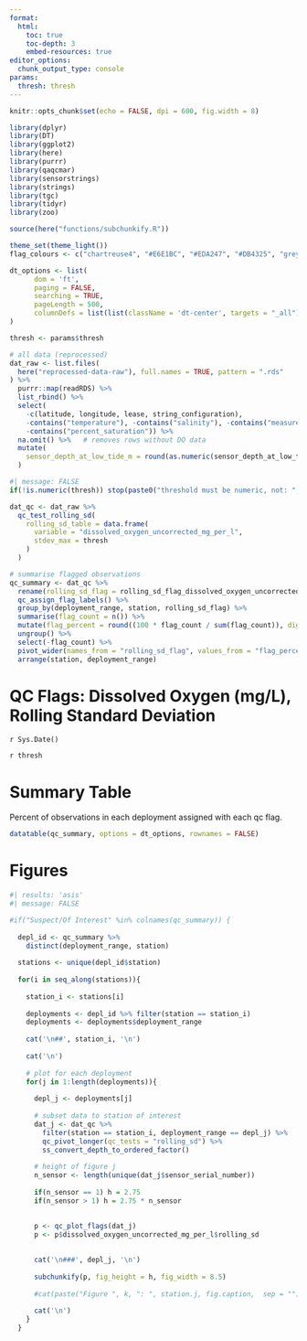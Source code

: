 ```yaml
---
format: 
  html:
    toc: true
    toc-depth: 3
    embed-resources: true
editor_options: 
  chunk_output_type: console
params: 
  thresh: thresh
---
```


```r
knitr::opts_chunk$set(echo = FALSE, dpi = 600, fig.width = 8)

library(dplyr)
library(DT)
library(ggplot2)
library(here)
library(purrr)
library(qaqcmar)
library(sensorstrings)
library(strings)
library(tgc)
library(tidyr)
library(zoo)

source(here("functions/subchunkify.R"))

theme_set(theme_light())
flag_colours <- c("chartreuse4", "#E6E1BC", "#EDA247", "#DB4325", "grey24")

dt_options <- list(
      dom = 'ft',
      paging = FALSE,
      searching = TRUE,
      pageLength = 500,
      columnDefs = list(list(className = 'dt-center', targets = "_all"))
)

thresh <- params$thresh

# all data (reprocessed)
dat_raw <- list.files(
  here("reprocessed-data-raw"), full.names = TRUE, pattern = ".rds"
) %>%
  purrr::map(readRDS) %>%
  list_rbind() %>%
  select(
    -c(latitude, longitude, lease, string_configuration),
    -contains("temperature"), -contains("salinity"), -contains("measured"),
    -contains("percent_saturation")) %>%
  na.omit() %>%   # removes rows without DO data
  mutate(
    sensor_depth_at_low_tide_m = round(as.numeric(sensor_depth_at_low_tide_m)),
  ) 

```

```r
#| message: FALSE
if(!is.numeric(thresh)) stop(paste0("threshold must be numeric, not: ", thresh))

dat_qc <- dat_raw %>% 
  qc_test_rolling_sd(
    rolling_sd_table = data.frame(
      variable = "dissolved_oxygen_uncorrected_mg_per_l",
      stdev_max = thresh
    )
  )

# summarise flagged observations
qc_summary <- dat_qc %>%
  rename(rolling_sd_flag = rolling_sd_flag_dissolved_oxygen_uncorrected_mg_per_l) %>%
  qc_assign_flag_labels() %>%
  group_by(deployment_range, station, rolling_sd_flag) %>%
  summarise(flag_count = n()) %>%
  mutate(flag_percent = round((100 * flag_count / sum(flag_count)), digits = 3)) %>%
  ungroup() %>%
  select(-flag_count) %>%
  pivot_wider(names_from = "rolling_sd_flag", values_from = "flag_percent") %>%
  arrange(station, deployment_range)
```

# QC Flags: Dissolved Oxygen (mg/L), Rolling Standard Deviation

`r Sys.Date()`

`r thresh`

# Summary Table

Percent of observations in each deployment assigned with each qc flag. 

```r
datatable(qc_summary, options = dt_options, rownames = FALSE)
```

# Figures

```r
#| results: 'asis'
#| message: FALSE

#if("Suspect/Of Interest" %in% colnames(qc_summary)) {
  
  depl_id <- qc_summary %>%
    distinct(deployment_range, station) 
  
  stations <- unique(depl_id$station)
  
  for(i in seq_along(stations)){
    
    station_i <- stations[i]
    
    deployments <- depl_id %>% filter(station == station_i)
    deployments <- deployments$deployment_range
    
    cat('\n##', station_i, '\n')
    
    cat('\n')
    
    # plot for each deployment
    for(j in 1:length(deployments)){
      
      depl_j <- deployments[j]
      
      # subset data to station of interest
      dat_j <- dat_qc %>%
        filter(station == station_i, deployment_range == depl_j) %>%
        qc_pivot_longer(qc_tests = "rolling_sd") %>% 
        ss_convert_depth_to_ordered_factor()
      
      # height of figure j
      n_sensor <- length(unique(dat_j$sensor_serial_number))
      
      if(n_sensor == 1) h = 2.75
      if(n_sensor > 1) h = 2.75 * n_sensor
      
      
      p <- qc_plot_flags(dat_j)
      p <- p$dissolved_oxygen_uncorrected_mg_per_l$rolling_sd

    
      cat('\n###', depl_j, '\n')
      
      subchunkify(p, fig_height = h, fig_width = 8.5)
      
      #cat(paste("Figure ", k, ": ", station.j, fig.caption,  sep = ""), '\n')
      
      cat('\n')
    }
  }


```
